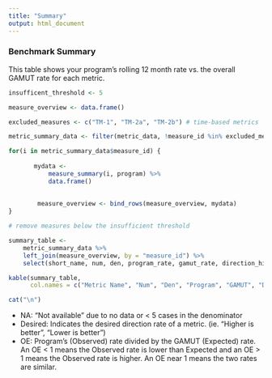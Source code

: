 ---
title: "Summary"
output: html_document
---


### Benchmark Summary 

This table shows your program's rolling 12 month rate vs. the overall GAMUT rate for each metric. 

```{r summary data, results = 'asis'}

insufficent_threshold <- 5

measure_overview <- data.frame()

excluded_measures <- c("TM-1", "TM-2a", "TM-2b") # time-based metrics

metric_summary_data <- filter(metric_data, !measure_id %in% excluded_measures)

for(i in metric_summary_data$measure_id) {
        
       mydata <- 
           measure_summary(i, program) %>%
           data.frame()
       
        
        measure_overview <- bind_rows(measure_overview, mydata)
}

# remove measures below the insufficient threshold

summary_table <- 
    metric_summary_data %>%
    left_join(measure_overview, by = "measure_id") %>%
    select(short_name, num, den, program_rate, gamut_rate, direction_higher, oe) 

kable(summary_table, 
      col.names = c("Metric Name", "Num", "Den", "Program", "GAMUT", "Desired", "OE"))

cat("\n")

```



 - NA:  "Not available" due to no data or < 5 cases in the denominator
 - Desired: Indicates the desired direction rate of a metric. (ie. "Higher is better", "Lower is better") 
 - OE: Program's (Observed) rate divided by the GAMUT (Expected) rate. An OE < 1 means the Observed rate is lower than Expected and an OE > 1 means the Observed rate is higher. An OE near 1 means the two rates are similar.   

